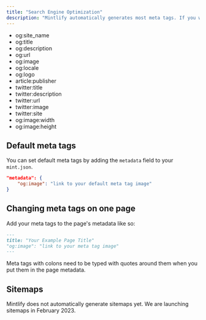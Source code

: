 ```yaml
---
title: "Search Engine Optimization"
description: "Mintlify automatically generates most meta tags. If you want to customize them, you can set default values in mint.json or change them per page."
---
```


<Accordion title="Supported Meta tags">

- og:site_name
- og:title
- og:description
- og:url
- og:image
- og:locale
- og:logo
- article:publisher
- twitter:title
- twitter:description
- twitter:url
- twitter:image
- twitter:site
- og:image:width
- og:image:height

</Accordion>

## Default meta tags

You can set default meta tags by adding the `metadata` field to your `mint.json`.

```json mint.json
"metadata": {
    "og:image": "link to your default meta tag image"
}
```

## Changing meta tags on one page

Add your meta tags to the page's metadata like so:

```md Top of your page
---
title: "Your Example Page Title"
"og:image": "link to your meta tag image"
---
```

<Warning>

Meta tags with colons need to be typed with quotes around them when you put them in the page metadata.

</Warning>

## Sitemaps

Mintlify does not automatically generate sitemaps yet. We are launching sitemaps in February 2023.
